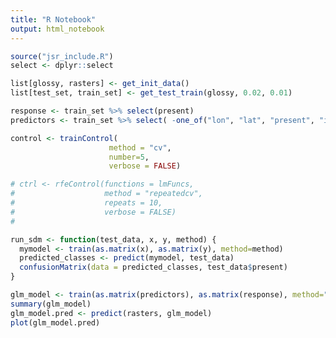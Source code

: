 ```yaml
---
title: "R Notebook"
output: html_notebook
---
```



```r
source("jsr_include.R")
select <- dplyr::select

list[glossy, rasters] <- get_init_data()
list[test_set, train_set] <- get_test_train(glossy, 0.02, 0.01)

response <- train_set %>% select(present)
predictors <- train_set %>% select( -one_of("lon", "lat", "present", "id"))
```

```r
control <- trainControl(
                      method = "cv",
                      number=5,
                      verbose = FALSE)

# ctrl <- rfeControl(functions = lmFuncs,
#                    method = "repeatedcv",
#                    repeats = 10,
#                    verbose = FALSE)
# 

run_sdm <- function(test_data, x, y, method) {
  mymodel <- train(as.matrix(x), as.matrix(y), method=method)
  predicted_classes <- predict(mymodel, test_data)
  confusionMatrix(data = predicted_classes, test_data$present)
}

glm_model <- train(as.matrix(predictors), as.matrix(response), method="glm")
summary(glm_model)
glm_model.pred <- predict(rasters, glm_model)
plot(glm_model.pred)
```

